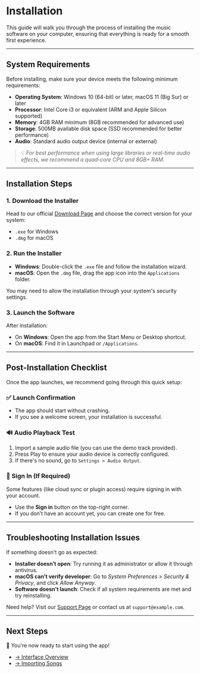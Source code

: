 # Installation

This guide will walk you through the process of installing the music software on your computer, ensuring that everything is ready for a smooth first experience.

---

## System Requirements

Before installing, make sure your device meets the following minimum requirements:

- **Operating System**: Windows 10 (64-bit) or later, macOS 11 (Big Sur) or later
- **Processor**: Intel Core i3 or equivalent (ARM and Apple Silicon supported)
- **Memory**: 4GB RAM minimum (8GB recommended for advanced use)
- **Storage**: 500MB available disk space (SSD recommended for better performance)
- **Audio**: Standard audio output device (internal or external)

> 💡 *For best performance when using large libraries or real-time audio effects, we recommend a quad-core CPU and 8GB+ RAM.*

---

## Installation Steps

### 1. Download the Installer

Head to our official [Download Page](/download) and choose the correct version for your system:

- `.exe` for Windows
- `.dmg` for macOS

### 2. Run the Installer

- **Windows**: Double-click the `.exe` file and follow the installation wizard.
- **macOS**: Open the `.dmg` file, drag the app icon into the `Applications` folder.

You may need to allow the installation through your system's security settings.

### 3. Launch the Software

After installation:

- On **Windows**: Open the app from the Start Menu or Desktop shortcut.
- On **macOS**: Find it in Launchpad or `/Applications`.

---

## Post-Installation Checklist

Once the app launches, we recommend going through this quick setup:

### ✅ Launch Confirmation

- The app should start without crashing.
- If you see a welcome screen, your installation is successful.

### 🔊 Audio Playback Test

1. Import a sample audio file (you can use the demo track provided).
2. Press Play to ensure your audio device is correctly configured.
3. If there's no sound, go to `Settings > Audio Output`.

### 👤 Sign In (If Required)

Some features (like cloud sync or plugin access) require signing in with your account.

- Use the **Sign in** button on the top-right corner.
- If you don’t have an account yet, you can create one for free.

---

## Troubleshooting Installation Issues

If something doesn't go as expected:

- **Installer doesn’t open**: Try running it as administrator or allow it through antivirus.
- **macOS can’t verify developer**: Go to *System Preferences > Security & Privacy*, and click *Allow Anyway*.
- **Software doesn’t launch**: Check if all system requirements are met and try reinstalling.

Need help? Visit our [Support Page](/support) or contact us at `support@example.com`.

---

## Next Steps

🎉 You're now ready to start using the app!

- [→ Interface Overview](/getting-started/interface-overview)
- [→ Importing Songs](/getting-started/importing-songs)

